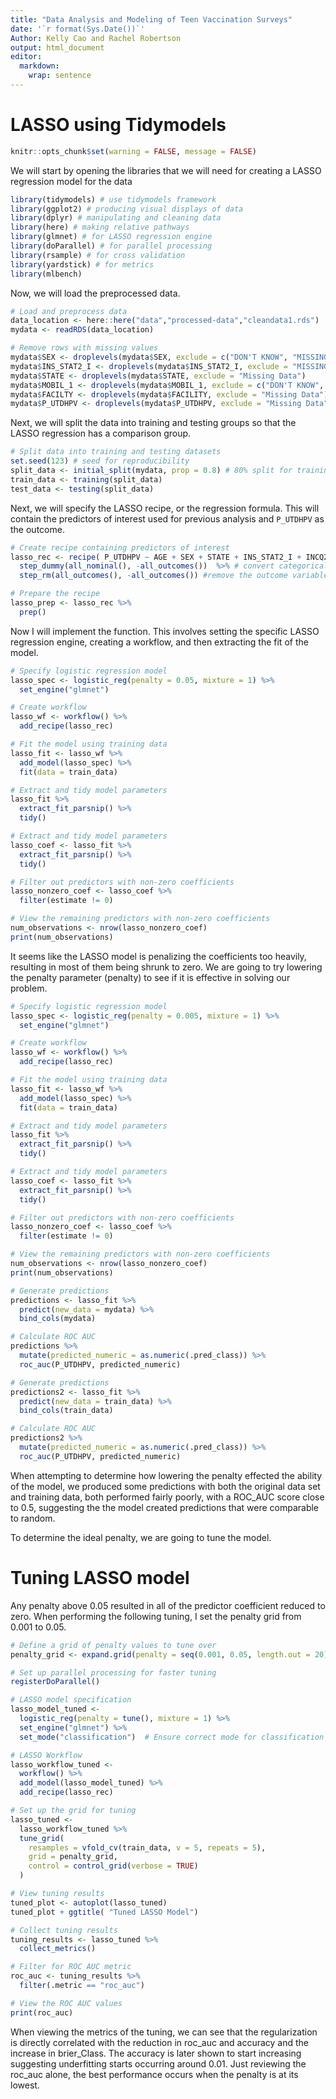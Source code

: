 ---
title: "Data Analysis and Modeling of Teen Vaccination Surveys"
date: '`r format(Sys.Date())`'
Author: Kelly Cao and Rachel Robertson
output: html_document
editor: 
  markdown: 
    wrap: sentence
---
# LASSO using Tidymodels
```{r setup, include=FALSE} 
knitr::opts_chunk$set(warning = FALSE, message = FALSE) 
```
We will start by opening the libraries that we will need for creating a LASSO regression model for the data
```{r}
library(tidymodels) # use tidymodels framework
library(ggplot2) # producing visual displays of data
library(dplyr) # manipulating and cleaning data
library(here) # making relative pathways
library(glmnet) # for LASSO regression engine
library(doParallel) # for parallel processing
library(rsample) # for cross validation
library(yardstick) # for metrics
library(mlbench)

```

Now, we will load the preprocessed data.
```{r}
# Load and preprocess data
data_location <- here::here("data","processed-data","cleandata1.rds")
mydata <- readRDS(data_location)

# Remove rows with missing values
mydata$SEX <- droplevels(mydata$SEX, exclude = c("DON'T KNOW", "MISSING IN ERROR", "REFUSED"))
mydata$INS_STAT2_I <- droplevels(mydata$INS_STAT2_I, exclude = "MISSING Data")
mydata$STATE <- droplevels(mydata$STATE, exclude = "Missing Data")
mydata$MOBIL_1 <- droplevels(mydata$MOBIL_1, exclude = c("DON'T KNOW", "MISSING IN ERROR", "REFUSED"))
mydata$FACILTY <- droplevels(mydata$FACILITY, exclude = "Missing Data")
mydata$P_UTDHPV <- droplevels(mydata$P_UTDHPV, exclude = "Missing Data")
```
Next, we will split the data into training and testing groups so that the LASSO regression has a comparison group.
```{r}
# Split data into training and testing datasets
set.seed(123) # seed for reproducibility
split_data <- initial_split(mydata, prop = 0.8) # 80% split for training/testing data
train_data <- training(split_data)
test_data <- testing(split_data)
```
Next, we will specify the LASSO recipe, or the regression formula. This will contain the predictors of interest used for previous analysis and `P_UTDHPV` as the outcome. 
```{r}
# Create recipe containing predictors of interest
lasso_rec <- recipe( P_UTDHPV ~ AGE + SEX + STATE + INS_STAT2_I + INCQ298A + INS_BREAK_I + INCPOV1 + RACEETHK + EDUC1 + LANGUAGE + MOBIL_1 + RENT_OWN + FACILITY, data = train_data) %>%
  step_dummy(all_nominal(), -all_outcomes())  %>% # convert categorical variables (nominal) into dummy variables
  step_rm(all_outcomes(), -all_outcomes()) #remove the outcome variables from the dataset

# Prepare the recipe
lasso_prep <- lasso_rec %>%
  prep()
```
Now I will implement the function. This involves setting the specific LASSO regression engine, creating a workflow, and then extracting the fit of the model.
```{r}
# Specify logistic regression model
lasso_spec <- logistic_reg(penalty = 0.05, mixture = 1) %>%
  set_engine("glmnet")

# Create workflow
lasso_wf <- workflow() %>%
  add_recipe(lasso_rec)

# Fit the model using training data
lasso_fit <- lasso_wf %>%
  add_model(lasso_spec) %>%
  fit(data = train_data)

# Extract and tidy model parameters
lasso_fit %>%
  extract_fit_parsnip() %>%
  tidy()

# Extract and tidy model parameters
lasso_coef <- lasso_fit %>%
  extract_fit_parsnip() %>%
  tidy()

# Filter out predictors with non-zero coefficients
lasso_nonzero_coef <- lasso_coef %>%
  filter(estimate != 0)

# View the remaining predictors with non-zero coefficients
num_observations <- nrow(lasso_nonzero_coef)
print(num_observations)

```
  
It seems like the LASSO model is penalizing the coefficients too heavily, resulting in most of them being shrunk to zero. We are going to try lowering the penalty parameter (penalty) to see if it is effective in solving our problem.

```{r}
# Specify logistic regression model
lasso_spec <- logistic_reg(penalty = 0.005, mixture = 1) %>%
  set_engine("glmnet")

# Create workflow
lasso_wf <- workflow() %>%
  add_recipe(lasso_rec)

# Fit the model using training data
lasso_fit <- lasso_wf %>%
  add_model(lasso_spec) %>%
  fit(data = train_data)

# Extract and tidy model parameters
lasso_fit %>%
  extract_fit_parsnip() %>%
  tidy()

# Extract and tidy model parameters
lasso_coef <- lasso_fit %>%
  extract_fit_parsnip() %>%
  tidy()

# Filter out predictors with non-zero coefficients
lasso_nonzero_coef <- lasso_coef %>%
  filter(estimate != 0)

# View the remaining predictors with non-zero coefficients
num_observations <- nrow(lasso_nonzero_coef)
print(num_observations)

```

```{r}
# Generate predictions
predictions <- lasso_fit %>%
  predict(new_data = mydata) %>%
  bind_cols(mydata)

# Calculate ROC AUC
predictions %>%
  mutate(predicted_numeric = as.numeric(.pred_class)) %>%
  roc_auc(P_UTDHPV, predicted_numeric)

# Generate predictions
predictions2 <- lasso_fit %>%
  predict(new_data = train_data) %>%
  bind_cols(train_data)

# Calculate ROC AUC
predictions2 %>%
  mutate(predicted_numeric = as.numeric(.pred_class)) %>%
  roc_auc(P_UTDHPV, predicted_numeric)


```
When attempting to determine how lowering the penalty effected the ability of the model, we produced some predictions with both the original data set and training data, both performed fairly poorly, with a ROC_AUC score close to 0.5, suggesting the the model created predictions that were comparable to random. 

To determine the ideal penalty, we are going to tune the model. 

# Tuning LASSO model
Any penalty above 0.05 resulted in all of the predictor coefficient reduced to zero. When performing the following tuning, I set the penalty grid from 0.001 to 0.05. 
```{r}
# Define a grid of penalty values to tune over
penalty_grid <- expand.grid(penalty = seq(0.001, 0.05, length.out = 20))

# Set up parallel processing for faster tuning
registerDoParallel()

# LASSO model specification
lasso_model_tuned <- 
  logistic_reg(penalty = tune(), mixture = 1) %>%
  set_engine("glmnet") %>%
  set_mode("classification")  # Ensure correct mode for classification problem

# LASSO Workflow
lasso_workflow_tuned <- 
  workflow() %>%
  add_model(lasso_model_tuned) %>%
  add_recipe(lasso_rec)

# Set up the grid for tuning
lasso_tuned <- 
  lasso_workflow_tuned %>%
  tune_grid(
    resamples = vfold_cv(train_data, v = 5, repeats = 5), 
    grid = penalty_grid,
    control = control_grid(verbose = TRUE)
  )

# View tuning results
tuned_plot <- autoplot(lasso_tuned)
tuned_plot + ggtitle( "Tuned LASSO Model")

# Collect tuning results
tuning_results <- lasso_tuned %>%
  collect_metrics()

# Filter for ROC AUC metric
roc_auc <- tuning_results %>%
  filter(.metric == "roc_auc")

# View the ROC AUC values
print(roc_auc)

```

When viewing the metrics of the tuning, we can see that the regularization is directly correlated with the reduction in roc_auc and accuracy and the increase in brier_Class. The accuracy is later shown to start increasing suggesting underfitting starts occurring around 0.01. Just reviewing the roc_auc alone, the best performance occurs when the penalty is at its lowest. 